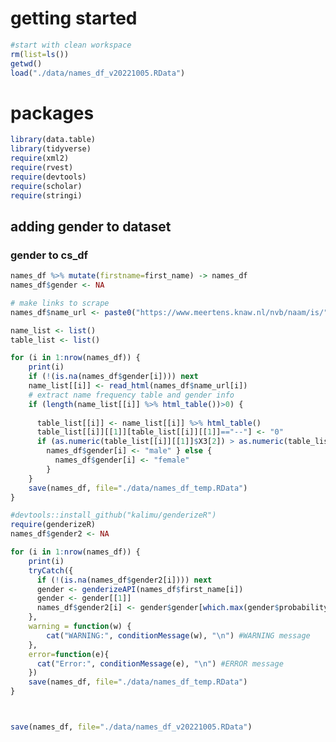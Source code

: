 # getting started

```r
#start with clean workspace 
rm(list=ls())
getwd()
load("./data/names_df_v20221005.RData")
```

# packages

```r
library(data.table) 
library(tidyverse) 
require(xml2)
require(rvest)
require(devtools)
require(scholar)
require(stringi)

```



## adding gender to dataset




### gender to cs_df
```r
names_df %>% mutate(firstname=first_name) -> names_df
names_df$gender <- NA

# make links to scrape
names_df$name_url <- paste0("https://www.meertens.knaw.nl/nvb/naam/is/", names_df[, c("firstname")])

name_list <- list()
table_list <- list()

for (i in 1:nrow(names_df)) {
    print(i)
    if (!(is.na(names_df$gender[i]))) next
    name_list[[i]] <- read_html(names_df$name_url[i])
    # extract name frequency table and gender info
    if (length(name_list[[i]] %>% html_table())>0) {
      
      table_list[[i]] <- name_list[[i]] %>% html_table()
      table_list[[i]][[1]][table_list[[i]][[1]]=="--"] <- "0"
      if (as.numeric(table_list[[i]][[1]]$X3[2]) > as.numeric(table_list[[i]][[1]]$X3[6])) {
        names_df$gender[i] <- "male" } else {
          names_df$gender[i] <- "female"
        }
    }
    save(names_df, file="./data/names_df_temp.RData")
}


```

```r
#devtools::install_github("kalimu/genderizeR")
require(genderizeR)
names_df$gender2 <- NA

for (i in 1:nrow(names_df)) {
    print(i)
    tryCatch({
      if (!(is.na(names_df$gender2[i]))) next
      gender <- genderizeAPI(names_df$first_name[i])
      gender <- gender[[1]]
      names_df$gender2[i] <- gender$gender[which.max(gender$probability)]
    }, 
    warning = function(w) {
        cat("WARNING:", conditionMessage(w), "\n") #WARNING message
    },
    error=function(e){
      cat("Error:", conditionMessage(e), "\n") #ERROR message
    })  
    save(names_df, file="./data/names_df_temp.RData")
}




```


```r
save(names_df, file="./data/names_df_v20221005.RData")
```

